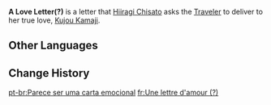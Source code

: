 {{Item Infobox
|id           = 100903
|image        = Item Sealed Letter.png
|type         = Quest Items
|description  = A letter that [[Hiiragi Chisato]] has written for [[Kujou Kamaji]]. She would be mad if you opened it up without her permission...
|source1      = [[Ritou Escape Plan]]
}}
'''A Love Letter(?)''' is a letter that [[Hiiragi Chisato]] asks the [[Traveler]] to deliver to her true love, [[Kujou Kamaji]].

==Other Languages==
{{Other Languages
|en      = A Love Letter(?)
|zhs     = 似乎是一封情信
|zhs_rm  = Sìhū Shì Yì Fēng Qíng Xìn
|zht     = 似乎是一封情書
|zht_rm  = Sìhū Shì Yì Fēng Qíng Xìn
|zh_tl   = Seems like a Love Letter...
|ja      = 恋文のような手紙
|ja_rm   = Koibumi no You-na Tegami
|ja_tl   = A Letter Like A Love Letter
|ko      = 연애 편지?
|ko_rm   = 
|ko_tl   = 
|es      = Algo parecido a una carta de amor
|es_tl   = Something That Seems Like a Love Letter
|fr      = Une lettre d'amour (?)
|fr_tl   = A Love Letter(?)
|ru      = Любовное письмо?
|ru_tl   = A Love Letter?
|th      = จดหมายรัก (เหรอ?)
|th_rm   = Chotmai Rak (Roe?)
|th_tl   = A Love Letter (?)
|vi      = Như Là Bức Thư Tình
|vi_tl   = 
|de      = Ein Liebesbrief?
|de_tl   = A Love Letter?
|id      = Sepucuk Surat Cinta...?
|id_tl   = A Love Letter...?
|pt      = Parece ser uma carta emocional
|pt_tl   = 
}}

==Change History==
{{Change History|2.0}}

[[pt-br:Parece ser uma carta emocional]]
[[fr:Une lettre d'amour (?)]]